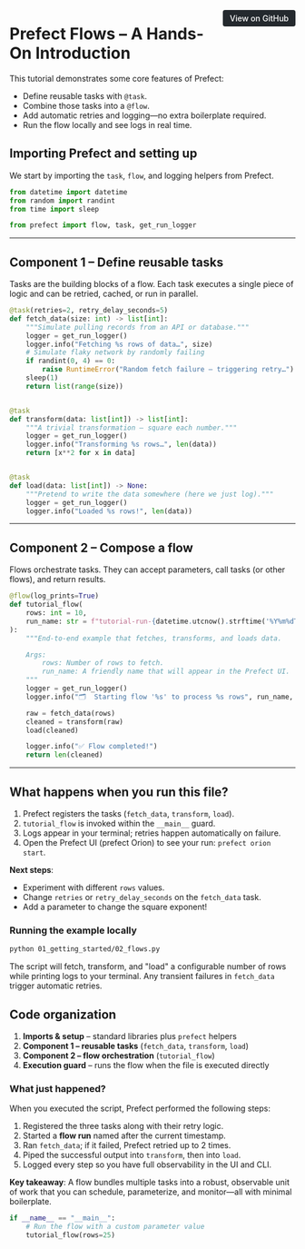 <a href="https://github.com/prefecthq/examples/blob/examples-markdown/examples/04_misc/02_flows.py" target="_blank" style="float: right; padding: 6px 12px; background-color: #24292e; color: #ffffff; border-radius: 4px; text-decoration: none; font-size: 0.875rem; font-weight: 500;">View on GitHub</a>


# Prefect Flows – A Hands-On Introduction

This tutorial demonstrates some core features of Prefect:

* Define reusable tasks with `@task`.
* Combine those tasks into a `@flow`.
* Add automatic retries and logging—no extra boilerplate required.
* Run the flow locally and see logs in real time.

## Importing Prefect and setting up

We start by importing the `task`, `flow`, and logging helpers from Prefect.

```python
from datetime import datetime
from random import randint
from time import sleep

from prefect import flow, task, get_run_logger

```

---------------------------------------------------------------------------
Component 1 – Define reusable tasks
---------------------------------------------------------------------------
Tasks are the building blocks of a flow.  Each task executes a single piece of
logic and can be retried, cached, or run in parallel.

```python
@task(retries=2, retry_delay_seconds=5)
def fetch_data(size: int) -> list[int]:
    """Simulate pulling records from an API or database."""
    logger = get_run_logger()
    logger.info("Fetching %s rows of data…", size)
    # Simulate flaky network by randomly failing
    if randint(0, 4) == 0:
        raise RuntimeError("Random fetch failure – triggering retry…")
    sleep(1)
    return list(range(size))


@task
def transform(data: list[int]) -> list[int]:
    """A trivial transformation – square each number."""
    logger = get_run_logger()
    logger.info("Transforming %s rows…", len(data))
    return [x**2 for x in data]


@task
def load(data: list[int]) -> None:
    """Pretend to write the data somewhere (here we just log)."""
    logger = get_run_logger()
    logger.info("Loaded %s rows!", len(data))


```

---------------------------------------------------------------------------
Component 2 – Compose a flow 
---------------------------------------------------------------------------
Flows orchestrate tasks. They can accept parameters, call tasks (or other
flows), and return results.

```python
@flow(log_prints=True)
def tutorial_flow(
    rows: int = 10,
    run_name: str = f"tutorial-run-{datetime.utcnow().strftime('%Y%m%dT%H%M%S')}",
):
    """End-to-end example that fetches, transforms, and loads data.

    Args:
        rows: Number of rows to fetch.
        run_name: A friendly name that will appear in the Prefect UI.
    """
    logger = get_run_logger()
    logger.info("🗂️  Starting flow '%s' to process %s rows", run_name, rows)

    raw = fetch_data(rows)
    cleaned = transform(raw)
    load(cleaned)

    logger.info("✅ Flow completed!")
    return len(cleaned)


```

---------------------------------------------------------------------------
What happens when you run this file? 
---------------------------------------------------------------------------
1. Prefect registers the tasks (`fetch_data`, `transform`, `load`).
2. `tutorial_flow` is invoked within the `__main__` guard.
3. Logs appear in your terminal; retries happen automatically on failure.
4. Open the Prefect UI (prefect Orion) to see your run: `prefect orion start`.

**Next steps**:
* Experiment with different `rows` values.
* Change `retries` or `retry_delay_seconds` on the `fetch_data` task.
* Add a parameter to change the square exponent!

### Running the example locally
```bash
python 01_getting_started/02_flows.py
```
The script will fetch, transform, and "load" a configurable number of rows while printing logs to your terminal. Any transient failures in `fetch_data` trigger automatic retries.

## Code organization
1. **Imports & setup** – standard libraries plus `prefect` helpers
2. **Component 1 – reusable tasks** (`fetch_data`, `transform`, `load`)
3. **Component 2 – flow orchestration** (`tutorial_flow`)
4. **Execution guard** – runs the flow when the file is executed directly

### What just happened?
When you executed the script, Prefect performed the following steps:
1. Registered the three tasks along with their retry logic.
2. Started a **flow run** named after the current timestamp.
3. Ran `fetch_data`; if it failed, Prefect retried up to 2 times.
4. Piped the successful output into `transform`, then into `load`.
5. Logged every step so you have full observability in the UI and CLI.

**Key takeaway**: A flow bundles multiple tasks into a robust, observable unit of work that you can schedule, parameterize, and monitor—all with minimal boilerplate.

```python
if __name__ == "__main__":
    # Run the flow with a custom parameter value
    tutorial_flow(rows=25)
```
